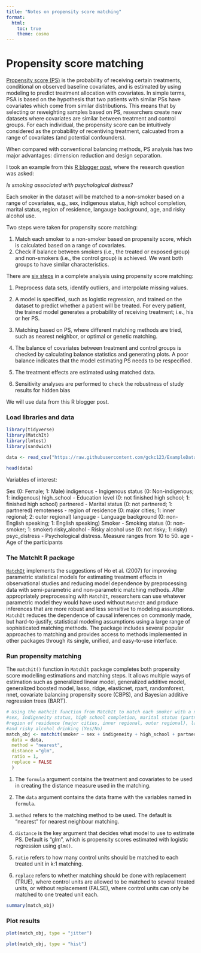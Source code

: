 ```yaml
---
title: "Notes on propensity score matching"
format:
  html:
    toc: true
    theme: cosmo
---
```


# Propensity score matching 

[Propensity score (PS)](https://www.ncbi.nlm.nih.gov/pmc/articles/PMC8246231/) is the probability of receiving certain treatments, conditional on observed baseline covariates, and is estimated by using modeling to predict treatment allocation with covariates.  In simple terms, PSA is based on the hypothesis that two patients with similar PSs have covariates which come from similar distributions. This means that by selecting or reweighting samples based on PS, researchers create new datasets where covariates are similar between treatment and control groups. For each individual, the propensity score can be intuitively considered as the probability of recentiving treatment, calcuated from a range of covariates (and potential confounders).

When compared with conventional balancing methods, PS analysis has two major advantages: dimension reduction and design separation. 

I took an example from this [R blogger post](https://www.r-bloggers.com/2022/04/propensity-score-matching/), where the research question was asked: 

*Is smoking associated with psychological distress?*

Each smoker in the dataset will be matched to a non-smoker based on a range of covariates, e.g., sex, indigenous status, high school completion, marital status, region of residence, langauge background, age, and risky alcohol use.

Two steps were taken for propensity score matching: 

1. Match each smoker to a non-smoker based on propensity score, which is calculated based on a range of covariates. 
2. Check if balance between smokers (i.e., the treated or exposed group) and non-smokers (i.e., the control group) is achieved. We want both groups to have similar characteristics. 

::: {.callout-note collapse="true"}
There are [six steps](https://www.ncbi.nlm.nih.gov/pmc/articles/PMC8246231/) in a complete analysis using propensity score matching: 

1. Preprocess data sets, identify outliers, and interpolate missing values.

2. A model is specified, such as logistic regression, and trained on the dataset to predict whether a patient will be treated.  For every patient, the trained model generates a probability of receiving treatment; i.e., his or her PS.

3. Matching based on PS, where different matching methods are tried, such as nearest neighbor, or optimal or genetic matching.

4. The balance of covariates between treatment and control groups is checked by calculating balance statistics and generating plots. A poor balance indicates that the model estimating PS needs to be respecified.

5. The treatment effects are estimated using matched data.

6. Sensitivity analyses are performed to check the robustness of study results for hidden bias
:::


We will use data from this R blogger post. 

### Load libraries and data
```r
library(tidyverse)
library(MatchIt)
library(lmtest)
library(sandwich)

data <- read_csv("https://raw.githubusercontent.com/gckc123/ExampleData/main/smoking_psyc_distress.csv")

head(data)
```


Variables of interest: 

Sex (0: Female; 1: Male)
indigenous - Ingigenous status (0: Non-indigenous; 1: indigenous)
high_school - Education level (0: not finished high school; 1: finished high school)
partnered - Marital status (0: not partnered; 1: partnered)
remoteness - region of residence (0: major cities; 1: inner regional; 2: outer regional)
language - Language background (0: non-English speaking; 1: English speaking)
Smoker - Smoking status (0: non-smoker; 1: smoker)
risky_alcohol - Risky alcohol use (0: not risky; 1: risky)
psyc_distress - Psychological distress. Measure ranges from 10 to 50.
age - Age of the participants

### The MatchIt R package
[`MatchIt`](https://cran.r-project.org/web/packages/MatchIt/vignettes/MatchIt.html) implements the suggestions of Ho et al. (2007) for improving parametric statistical models for estimating treatment effects in observational studies and reducing model dependence by preprocessing data with semi-parametric and non-parametric matching methods. After appropriately preprocessing with `MatchIt`, researchers can use whatever parametric model they would have used without `MatchIt` and produce inferences that are more robust and less sensitive to modeling assumptions. `MatchIt` reduces the dependence of causal inferences on commonly made, but hard-to-justify, statistical modeling assumptions using a large range of sophisticated matching methods. The package includes several popular approaches to matching and provides access to methods implemented in other packages through its single, unified, and easy-to-use interface.

### Run propensity matching

The `matchit()` function in `MatchIt` package completes both propensity score modelling estimations and matching steps. It allows multiple ways of estimation such as generalized linear model, generalized additive model, generalized boosted model, lasso, ridge, elasticnet, rpart, randomforest, nnet, covariate balancing propensity score (CBPS), and Bayesian additive regression trees (BART).


```r
# Using the mathcit function from MatchIt to match each smoker with a non-smoker (1 to 1 matching) based on
#sex, indigeneity status, high school completion, marital status (partnered or not),
#region of residence (major cities, inner regional, outer regional), language background (English speaking Yes/No) 
#and risky alcohol drinking (Yes/No)
match_obj <- matchit(smoker ~ sex + indigeneity + high_school + partnered + remoteness + language + risky_alcohol + age,
  data = data, 
  method = "nearest", 
  distance ="glm",
  ratio = 1,
  replace = FALSE
  )

```

1. The `formula` argument contains the treatment and covariates to be used in creating the distance measure used in the matching. 

2. The `data` argument contains the data frame with the variables named in `formula`.

3. `method` refers to the matching method to be used. The default is "nearest" for nearest neighbour matching. 

4. `distance` is the key argument that decides what model to use to estimate PS. Default is "glm", which is propensity scores estimated with logistic regression using `glm()`. 

5. `ratio` refers to how many control units should be matched to each treated unit in k:1 matching.

6. `replace` refers to whether matching should be done with replacement (TRUE), where control units are allowed to be matched to several treated units, or without replacement (FALSE), where control units can only be matched to one treated unit each. 




```r
summary(match_obj)
```

### Plot results 
```r
plot(match_obj, type = "jitter")

plot(match_obj, type = "hist")
```